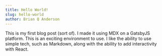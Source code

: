 ```yaml
---
title: Hello World!
slug: hello-world
author: Brian Q Anderson
---
```


This is my first blog post (sort of). I made it using MDX on a GatsbyJS 
platform. This is an exciting environment to use. I like the ability to use 
simple tech, such as Markdown, along with the ability to add interactivity with
React.